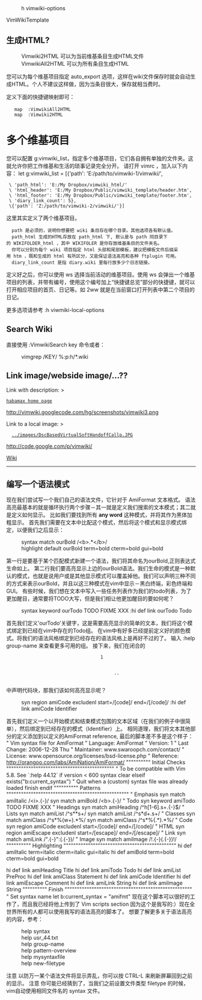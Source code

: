 :h vimwiki-options

VimWikiTemplate

==生成HTML?==
:Vimwiki2HTML 可以为当前维基条目生成HTML文件
:VimwikiAll2HTML 可以为所有条目生成HTML 
您可以为每个维基项目指定 auto_export 选项，这样在wiki文件保存时就会自动生成HTML。个人不建议这样做，因为当条目很大，保存就相当费时。

定义下面的快捷键映射即可：
    map <S-F4> :VimwikiAll2HTML<cr>
    map <F4> :Vimwiki2HTML<cr> 

=多个维基项目=
您可以配置 g:vimwiki_list，指定多个维基项目，它们各自拥有单独的文件夹。这就允许你把工作维基和生活的琐事记录完全分开。
请打开 vimrc ，加入以下内容：
let g:vimwiki_list = [{'path': 'E:/path/to/vimwiki-1/vimwiki/',  
  \ 'path_html': 'E:/My Dropbox/vimwiki_html/'
  \ 'html_header': 'E:/My Dropbox/Public/vimwiki_template/header.htm',
  \ 'html_footer': 'E:/My Dropbox/Public/vimwiki_template/footer.htm',
  \ 'diary_link_count': 5},
  \{'path': 'Z:/path/to/vimwiki-2/vimwiki/'}]
这里其实定义了两个维基项目。
   path 是必须的，说明你想要把 wiki 条目存在哪个目录。其他选项各有默认值。
   path_html 生成的HTML存放在 path_html 下, 默认是与 path 同目录下的 WIKIFOLDER_html ，其中 WIKIFOLER 是你存放维基条目的文件夹名。
   你可以分别为每个 wiki 项目指定 html 头部和尾部模板，建议把模板文件后缀采用 htm ，既和生成的 html 有所区分，又能保证语法高亮和各种 ftplugin 可用。 
   diary_link_count 是指 diary.wiki 里每行放多少个日志链接。

定义好之后，你可以使用 <leader>ws 选择当前活动的维基项目。使用 <leader>ws 会弹出一个维基项目的列表，并带有编号，使用这个编号加上“快捷键总览”部分的快捷键，就可以打开相应项目的首页、日记等。如 2<leader>w<leader>w 就是在当前窗口打开列表中第二个项目的日记。

更多选项请参考 :h viwmiki-local-options 

==Search Wiki==
直接使用 :VimwikiSearch key 命令或者：
:vimgrep /KEY/ %:p:h/*.wiki

  
==Link image/webside image/...??==
Link with description: >
 [http://habamax.ru/blog habamax home page]
 
http://vimwiki.googlecode.com/hg/screenshots/vimwiki3.png

Link to a local image: >
   [[../images/DscBasedVirtualSoftHandoffCallp.JPG]]
http://code.google.com/p/vimwiki/


[[Wiki]]

--------

==编写一个语法模式==
现在我们尝试写一个我们自己的语法文件，它针对于 AmiFormat 文本格式。
语法高亮最基本的就是循环执行两个步骤－其一就是定义我们搜索的文本模式；其二就是定义如何显示。
比如我们要找到所有 <b>any word</b> 这种模式，并将其作为黑体加粗显示。 首先我们需要在文本中比配这个模式，然后将这个模式和显示模式绑定，以便我们之后显示：
:syntax match ourBold /&lt;b&gt;.*&lt;/b&gt;/ 
:highlight default ourBold term=bold cterm=bold gui=bold
第一行是要基于某个匹配模式新建一个语法，我们将其命名为ourBold,正则表达式生命如上。
第二行我们要高亮显示上边的ourBold语法。我们生命的模式是一种默认的模式，也就是说用户或是其他显示模式可以覆盖掉他。我们可以声明三种不同的方式来表示ourBold，并且以这三种模式在vim中显示－黑白终端，彩色终端和GUI。
有些时候，我们想在文本中写入一些任务列表作为我们的todo列表，为了更加醒目，通常要将TODO大写，但是我们相让他更加醒目的要如何呢？
:syntax keyword ourTodo TODO FIXME XXX :hi def link ourTodo Todo
首先我们定义’ourTodo’关键字，这是需要高亮显示的简单的文本，我们将这个模式绑定到已经在vim中存在的Todo组。 在vim中有好多已经提前定义好的颜色模式。将我们的语法风格绑定到已经存在的语法风格上是再好不过的了。 输入 :help group-name 来查看更多可用的组。
接下来，我们在闭合的

									1
								

										 ..  
									
中声明代码块，那我们该如何高亮显示呢？
:syn region amiCode excludenl start=/[code]/ end=/[/code]/ :hi def link amiCode Identifier
首先我们定义一个以开始模式和结束模式包围的文本区域（在我们的例子中很简单），然后绑定到已经存在的模式（Identifier）上。
相同道理，我们将文本其他部分的定义添加到以定义的AmiFormat reference, 最后的脚本差不多是这个样子：
" Vim syntax file for AmiFormat " Language: AmiFormat " Version: 1 " Last Change: 2006-12-28 Thu " Maintainer: www.swaroopch.com/contact/ " License: www.opensource.org/licenses/bsd-license.php " Reference: http://orangoo.com/labs/AmiNation/AmiFormat/  """""""""" Initial Checks """"""""""""""""""""""""""""""""""""""""""""  " To be compatible with Vim 5.8. See `:help 44.12` if version < 600 syntax clear elseif exists("b:current_syntax")  " Quit when a (custom) syntax file was already loaded finish endif  """""""""" Patterns """"""""""""""""""""""""""""""""""""""""""""""""""  " Emphasis syn match amiItalic /&lt;i&gt;.{-}</i>/ syn match amiBold /&lt;b&gt;.{-}</b>/  " Todo syn keyword amiTodo TODO FIXME XXX  " Headings syn match amiHeading /^h[1-6].s+.{-}$/  " Lists syn match amiList /^s**s+/ syn match amiList /^s*d+.s+/  " Classes syn match amiClass /^s*%(w+).*%/ syn match amiClass /^s*%{.*}.*%/  " Code syn region amiCode excludenl start=/[code]/ end=/[/code]/  " HTML syn region amiEscape excludenl start=/[escape]/ end=/[/escape]/  " Link syn match amiLink /".{-}":(.{-})/  " Image syn match amiImage /!.{-}(.{-})!/  """""""""" Highlighting """""""""""""""""""""""""""""""""""""""""""""" hi def amiItalic term=italic cterm=italic gui=italic
hi def amiBold term=bold cterm=bold gui=bold

hi def link amiHeading Title
hi def link amiTodo Todo
hi def link amiList PreProc
hi def link amiClass Statement
hi def link amiCode Identifier
hi def link amiEscape Comment
hi def link amiLink String
hi def link amiImage String  """""""""" Finish """"""""""""""""""""""""""""""""""""""""""""""""""""  " Set syntax name let b:current_syntax = "amifmt"
现在这个脚本可以很好的工作了，而且我已经将他上传到了 Vim scripts section 因为这个是我写的:）现在全世界所有的人都可以使用我写的语法高亮的脚本了。
想要了解更多关于语法高亮的内容，参考：
:help syntax
:help usr_44.txt
:help group-name
:help pattern-overview
:help mysyntaxfile
:help new-filetype
注意 以防万一某个语法文件将显示弄乱，你可以按 CTRL-L 来刷新屏幕回到之前的显示。 注意 你可能已经猜到了，当我们之前设置文件类型 filetype 的时候， vim自动使用相同文件名的 syntax 文件。


